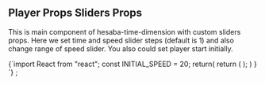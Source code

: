 ## Player Props Sliders Props

This is main component of hesaba-time-dimension with custom sliders props. Here we set time and speed slider steps (default is 1) and also change range of speed slider. You also could set player start initially.



<SliderAndSpeedsProps />


<SyntaxHighlighter>
  {`import React from "react";
const INITIAL_SPEED = 20;
 return(
  return (
    <HesabaTimeDimension
      mapProps={{
        center: [35.76498031616211, 51.33673858642578],
        zoom: 13,
        zoomControl: false,
        className: classes.container
      }}
      data={data}
     playerProps={{
        timeSteps: 2,
        speedStep: 5,
        minSpeed: 1,
        maxSpeed: 100,
        transitionTime: 1000 / INITIAL_SPEED,
      }}
    />
  );
 )
}
`}
</SyntaxHighlighter>
;
